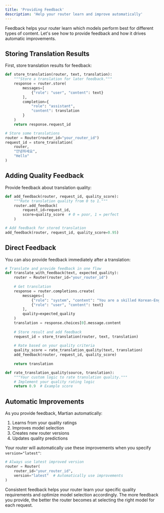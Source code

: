 ```yaml
---
title: 'Providing Feedback'
description: 'Help your router learn and improve automatically'
---
```


Feedback helps your router learn which models perform best for different types of content. Let's see how to provide feedback and how it drives automatic improvements.

## Storing Translation Results
First, store translation results for feedback:

```python
def store_translation(router, text, translation):
    """Store a translation for later feedback."""
    response = router.store(
        messages=[
            {"role": "user", "content": text}
        ],
        completion={
            "role": "assistant",
            "content": translation
        }
    )
    return response.request_id

# Store some translations
router = Router(router_id="your_router_id")
request_id = store_translation(
    router,
    "안녕하세요",
    "Hello"
)
```

## Adding Quality Feedback
Provide feedback about translation quality:

```python
def add_feedback(router, request_id, quality_score):
    """Rate translation quality from 0 to 1."""
    router.add_feedback(
        request_id=request_id,
        score=quality_score  # 0 = poor, 1 = perfect
    )

# Add feedback for stored translation
add_feedback(router, request_id, quality_score=0.95)
```

## Direct Feedback
You can also provide feedback immediately after a translation:

```python
# Translate and provide feedback in one flow
def translate_with_feedback(text, expected_quality):
    router = Router(router_id="your_router_id")
    
    # Get translation
    response = router.completions.create(
        messages=[
            {"role": "system", "content": "You are a skilled Korean-English translator."},
            {"role": "user", "content": text}
        ],
        quality=expected_quality
    )
    translation = response.choices[0].message.content
    
    # Store result and add feedback
    request_id = store_translation(router, text, translation)
    
    # Rate based on your quality criteria
    quality_score = rate_translation_quality(text, translation)
    add_feedback(router, request_id, quality_score)
    
    return translation

def rate_translation_quality(source, translation):
    """Your custom logic to rate translation quality."""
    # Implement your quality rating logic
    return 0.9  # Example score
```

## Automatic Improvements
As you provide feedback, Martian automatically:
1. Learns from your quality ratings
2. Improves model selection
3. Creates new router versions
4. Updates quality predictions

Your router will automatically use these improvements when you specify `version="latest"`:

```python
# Always use latest improved version
router = Router(
    router_id="your_router_id",
    version="latest"  # Automatically use improvements
)
```

<Note>
  Consistent feedback helps your router learn your specific quality requirements and optimize model selection accordingly. The more feedback you provide, the better the router becomes at selecting the right model for each request.
</Note>
